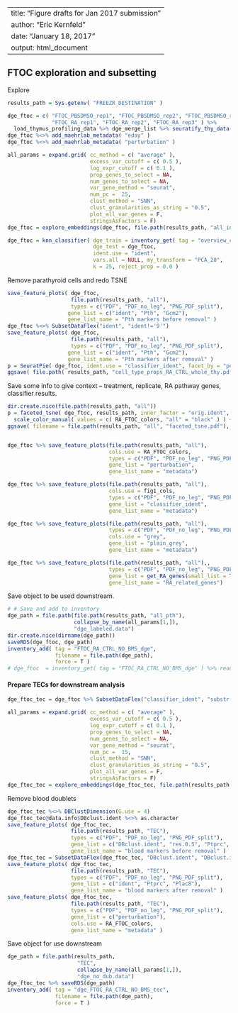 
---
title: "Figure drafts for Jan 2017 submission"
author: "Eric Kernfeld"
date: "January 18, 2017"
output: html_document
---

## FTOC exploration and subsetting

Explore

```r
results_path = Sys.getenv( "FREEZR_DESTINATION" )

dge_ftoc = c( "FTOC_PBSDMSO_rep1", "FTOC_PBSDMSO_rep2", "FTOC_PBSDMSO_rep3" ,
              "FTOC_RA_rep1", "FTOC_RA_rep2", "FTOC_RA_rep3" ) %>%
  load_thymus_profiling_data %>% dge_merge_list %>% seuratify_thy_data( results_path )
dge_ftoc %<>% add_maehrlab_metadata( "eday" )
dge_ftoc %<>% add_maehrlab_metadata( "perturbation" )

all_params = expand.grid( cc_method = c( "average" ),
                          excess_var_cutoff = c( 0.5 ),
                          log_expr_cutoff = c( 0.1 ), 
                          prop_genes_to_select = NA, 
                          num_genes_to_select = NA, 
                          var_gene_method = "seurat",
                          num_pc =  25, 
                          clust_method = "SNN",
                          clust_granularities_as_string = "0.5",
                          plot_all_var_genes = F,
                          stringsAsFactors = F)
dge_ftoc = explore_embeddings(dge_ftoc, file.path(results_path, "all_initial"), all_params)

dge_ftoc = knn_classifier( dge_train = inventory_get( tag = "overview_clean_labeled" ) %>% readRDS, 
                           dge_test = dge_ftoc, 
                           ident.use = "ident",
                           vars.all = NULL, my_transform = "PCA_20", 
                           k = 25, reject_prop = 0.0 )
```

Remove parathyroid cells and redo TSNE

```r
save_feature_plots( dge_ftoc,
                    file.path(results_path, "all"),
                    types = c("PDF", "PDF_no_leg", "PNG_PDF_split"),
                   gene_list = c("ident", "Pth", "Gcm2"), 
                   gene_list_name = "Pth markers before removal" )
dge_ftoc %<>% SubsetDataFlex("ident", "ident!='9'")
save_feature_plots( dge_ftoc, 
                    file.path(results_path, "all"),
                    types = c("PDF", "PDF_no_leg", "PNG_PDF_split"),
                   gene_list = c("ident", "Pth", "Gcm2"), 
                   gene_list_name = "Pth markers after removal" )
p = SeuratPie( dge_ftoc, ident.use = "classifier_ident", facet_by = "perturbation", col = fig1_cols )
ggsave( file.path( results_path, "cell_type_props_RA_CTRL_whole_thy.pdf" ), p )
```

Save some info to give context -- treatment, replicate, RA pathway genes, classifier results.

```r
dir.create.nice(file.path(results_path, "all"))
p = faceted_tsne( dge_ftoc, results_path, inner_factor = "orig.ident", outer_factor = "perturbation" ) + 
  scale_color_manual( values = c( RA_FTOC_colors, "all" = "black" ) ) + coord_fixed()
ggsave( filename = file.path(results_path, "all", "faceted_tsne.pdf"), plot = p, width = 8, height = 7 )


dge_ftoc %>% save_feature_plots(file.path(results_path, "all"),
                                cols.use = RA_FTOC_colors, 
                                types = c("PDF", "PDF_no_leg", "PNG_PDF_split"),
                                gene_list = "perturbation",
                                gene_list_name = "metadata")

dge_ftoc %>% save_feature_plots(file.path(results_path, "all"),
                                cols.use = fig1_cols, 
                                types = c("PDF", "PDF_no_leg", "PNG_PDF_split"),
                                gene_list = "classifier_ident",
                                gene_list_name = "metadata")

dge_ftoc %>% save_feature_plots(file.path(results_path, "all"),
                                types = c("PDF", "PDF_no_leg", "PNG_PDF_split"),
                                cols.use = "grey",
                                gene_list = "plain_grey",
                                gene_list_name = "metadata")

dge_ftoc %>% save_feature_plots(file.path(results_path, "all"),,
                                types = c("PDF", "PDF_no_leg", "PNG_PDF_split"),
                                gene_list = get_RA_genes(small_list = T),
                                gene_list_name = "RA_related_genes")
```

Save object to be used downstream.

```r
# # Save and add to inventory
dge_path = file.path(file.path(results_path, "all_pth"), 
                     collapse_by_name(all_params[1,]), 
                     "dge_labeled.data")
dir.create.nice(dirname(dge_path))
saveRDS(dge_ftoc, dge_path)
inventory_add( tag = "FTOC_RA_CTRL_NO_BMS_dge", 
               filename = file.path(dge_path), 
               force = T )
# dge_ftoc  = inventory_get( tag = "FTOC_RA_CTRL_NO_BMS_dge" ) %>% readRDS
```

#### Prepare TECs for downstream analysis

```r
dge_ftoc_tec = dge_ftoc %>% SubsetDataFlex("classifier_ident", "substr(classifier_ident, 1, 3) == 'TEC'")

all_params = expand.grid( cc_method = c( "average" ),
                          excess_var_cutoff = c( 0.5 ),
                          log_expr_cutoff = c( 0.1 ), 
                          prop_genes_to_select = NA, 
                          num_genes_to_select = NA, 
                          var_gene_method = "seurat",
                          num_pc =  15, 
                          clust_method = "SNN",
                          clust_granularities_as_string = "0.5",
                          plot_all_var_genes = F,
                          stringsAsFactors = F)
dge_ftoc_tec = explore_embeddings(dge_ftoc_tec, file.path(results_path, "TEC"), all_params)
```

Remove blood doublets
 
```r
dge_ftoc_tec %<>% DBClustDimension(G.use = 4)
dge_ftoc_tec@data.info$DBclust.ident %<>% as.character
save_feature_plots( dge_ftoc_tec,
                    file.path(results_path, "TEC"),
                    types = c("PDF", "PDF_no_leg", "PNG_PDF_split"),
                    gene_list = c("DBclust.ident", "res.0.5", "Ptprc", "Plac8"), 
                    gene_list_name = "blood markers before removal" )
dge_ftoc_tec = SubsetDataFlex(dge_ftoc_tec, "DBclust.ident", "DBclust.ident!=3" )
save_feature_plots( dge_ftoc_tec,
                    file.path(results_path, "TEC"),
                    types = c("PDF", "PDF_no_leg", "PNG_PDF_split"),
                    gene_list = c("ident", "Ptprc", "Plac8"), 
                    gene_list_name = "blood markers after removal" )
save_feature_plots( dge_ftoc_tec,
                    file.path(results_path, "TEC"),
                    types = c("PDF", "PDF_no_leg", "PNG_PDF_split"),
                    gene_list = c("perturbation"), 
                    cols.use = RA_FTOC_colors,
                    gene_list_name = "metadata" )
```

Save object for use downstream

```r
dge_path = file.path(results_path, 
                      "TEC", 
                      collapse_by_name(all_params[1,]), 
                      "dge_no_dub.data")
dge_ftoc_tec %>% saveRDS(dge_path)
inventory_add( tag = "dge_FTOC_RA_CTRL_NO_BMS_tec", 
               filename = file.path(dge_path), 
               force = T )
```
